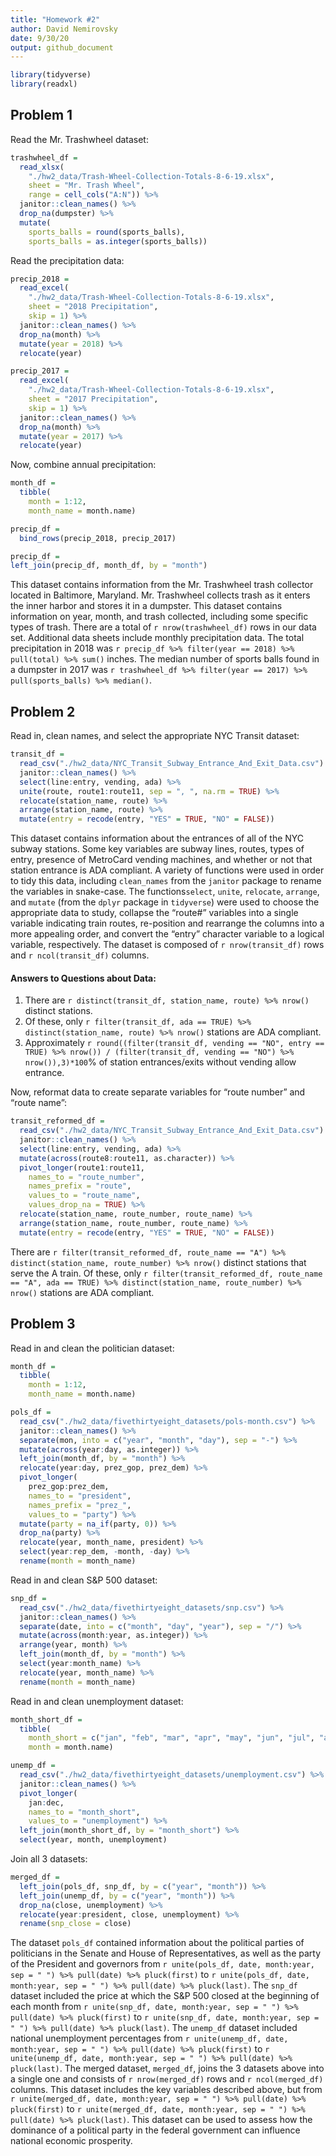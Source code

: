 ```yaml
---
title: "Homework #2"
author: David Nemirovsky
date: 9/30/20
output: github_document
---
```


```r
library(tidyverse)
library(readxl)
```

## Problem 1

Read the Mr. Trashwheel dataset:

```r
trashwheel_df = 
  read_xlsx(
    "./hw2_data/Trash-Wheel-Collection-Totals-8-6-19.xlsx",
    sheet = "Mr. Trash Wheel",
    range = cell_cols("A:N")) %>% 
  janitor::clean_names() %>% 
  drop_na(dumpster) %>% 
  mutate(
    sports_balls = round(sports_balls),
    sports_balls = as.integer(sports_balls))
```

Read the precipitation data:

```r
precip_2018 = 
  read_excel(
    "./hw2_data/Trash-Wheel-Collection-Totals-8-6-19.xlsx", 
    sheet = "2018 Precipitation",
    skip = 1) %>% 
  janitor::clean_names() %>% 
  drop_na(month) %>% 
  mutate(year = 2018) %>% 
  relocate(year)

precip_2017 = 
  read_excel(
    "./hw2_data/Trash-Wheel-Collection-Totals-8-6-19.xlsx", 
    sheet = "2017 Precipitation",
    skip = 1) %>% 
  janitor::clean_names() %>% 
  drop_na(month) %>% 
  mutate(year = 2017) %>% 
  relocate(year)
```

Now, combine annual precipitation:

```r
month_df = 
  tibble(
    month = 1:12,
    month_name = month.name)

precip_df = 
  bind_rows(precip_2018, precip_2017)

precip_df =
left_join(precip_df, month_df, by = "month")
```

This dataset contains information from the Mr. Trashwheel trash collector located in Baltimore, Maryland. Mr. Trashwheel collects trash as it enters the inner harbor 
and stores it in a dumpster. This dataset contains information on year, month, and trash collected, including some specific types of trash. There are a total of 
`r nrow(trashwheel_df)` rows in our data set. Additional data sheets include monthly precipitation data. The total precipitation in 2018 was
`r precip_df %>% filter(year == 2018) %>% pull(total) %>% sum()` inches. The median number of sports balls found in a dumpster in 2017 was 
`r trashwheel_df %>% filter(year == 2017) %>% pull(sports_balls) %>% median()`.

## Problem 2

Read in, clean names, and select the appropriate NYC Transit dataset:

```r
transit_df = 
  read_csv("./hw2_data/NYC_Transit_Subway_Entrance_And_Exit_Data.csv") %>% 
  janitor::clean_names() %>% 
  select(line:entry, vending, ada) %>% 
  unite(route, route1:route11, sep = ", ", na.rm = TRUE) %>% 
  relocate(station_name, route) %>% 
  arrange(station_name, route) %>% 
  mutate(entry = recode(entry, "YES" = TRUE, "NO" = FALSE))
```

This dataset contains information about the entrances of all of the NYC subway stations. Some key variables are subway lines, routes, types of entry, presence of 
MetroCard vending machines, and whether or not that station entrance is ADA compliant. A variety of functions were used in order to tidy this data, including 
`clean_names` from the `janitor` package to rename the variables in snake-case. The functions`select`, `unite`, `relocate`, `arrange`, and `mutate` 
(from the `dplyr` package in `tidyverse`) were used to choose the appropriate data to study, collapse the "route#" variables into a single variable indicating train routes, 
re-position and rearrange the columns into a more appealing order, and convert the "entry" character variable to a logical variable, respectively. 
The dataset is composed of `r nrow(transit_df)` rows and `r ncol(transit_df)` columns.

#### Answers to Questions about Data:

1. There are `r distinct(transit_df, station_name, route) %>% nrow()` distinct stations.
2. Of these, only `r filter(transit_df, ada == TRUE) %>% distinct(station_name, route) %>% nrow()` stations are ADA compliant.
3. Approximately `r round((filter(transit_df, vending == "NO", entry == TRUE) %>% nrow()) / (filter(transit_df, vending == "NO") %>% nrow()),3)*100`% 
of station entrances/exits without vending allow entrance.

Now, reformat data to create separate variables for "route number" and "route name":

```r
transit_reformed_df = 
  read_csv("./hw2_data/NYC_Transit_Subway_Entrance_And_Exit_Data.csv") %>% 
  janitor::clean_names() %>% 
  select(line:entry, vending, ada) %>% 
  mutate(across(route8:route11, as.character)) %>% 
  pivot_longer(route1:route11,
    names_to = "route_number",
    names_prefix = "route",
    values_to = "route_name",
    values_drop_na = TRUE) %>% 
  relocate(station_name, route_number, route_name) %>% 
  arrange(station_name, route_number, route_name) %>% 
  mutate(entry = recode(entry, "YES" = TRUE, "NO" = FALSE))
```

There are `r filter(transit_reformed_df, route_name == "A") %>% distinct(station_name, route_number) %>% nrow()` distinct stations that serve the A train. Of these, only 
`r filter(transit_reformed_df, route_name == "A", ada == TRUE) %>% distinct(station_name, route_number) %>% nrow()` stations are ADA compliant.

## Problem 3

Read in and clean the politician dataset:

```r
month_df = 
  tibble(
    month = 1:12,
    month_name = month.name)

pols_df = 
  read_csv("./hw2_data/fivethirtyeight_datasets/pols-month.csv") %>% 
  janitor::clean_names() %>% 
  separate(mon, into = c("year", "month", "day"), sep = "-") %>% 
  mutate(across(year:day, as.integer)) %>% 
  left_join(month_df, by = "month") %>% 
  relocate(year:day, prez_gop, prez_dem) %>% 
  pivot_longer(
    prez_gop:prez_dem,
    names_to = "president",
    names_prefix = "prez_",
    values_to = "party") %>% 
  mutate(party = na_if(party, 0)) %>% 
  drop_na(party) %>% 
  relocate(year, month_name, president) %>% 
  select(year:rep_dem, -month, -day) %>% 
  rename(month = month_name)
```

Read in and clean S&P 500 dataset:

```r
snp_df = 
  read_csv("./hw2_data/fivethirtyeight_datasets/snp.csv") %>% 
  janitor::clean_names() %>% 
  separate(date, into = c("month", "day", "year"), sep = "/") %>% 
  mutate(across(month:year, as.integer)) %>% 
  arrange(year, month) %>% 
  left_join(month_df, by = "month") %>%
  select(year:month_name) %>% 
  relocate(year, month_name) %>% 
  rename(month = month_name)
```

Read in and clean unemployment dataset:

```r
month_short_df = 
  tibble(
    month_short = c("jan", "feb", "mar", "apr", "may", "jun", "jul", "aug", "sep", "oct", "nov", "dec"),
    month = month.name)

unemp_df = 
  read_csv("./hw2_data/fivethirtyeight_datasets/unemployment.csv") %>% 
  janitor::clean_names() %>% 
  pivot_longer(
    jan:dec,
    names_to = "month_short",
    values_to = "unemployment") %>% 
  left_join(month_short_df, by = "month_short") %>% 
  select(year, month, unemployment)
```

Join all 3 datasets:

```r
merged_df = 
  left_join(pols_df, snp_df, by = c("year", "month")) %>% 
  left_join(unemp_df, by = c("year", "month")) %>% 
  drop_na(close, unemployment) %>% 
  relocate(year:president, close, unemployment) %>% 
  rename(snp_close = close)
```

The dataset `pols_df` contained information about the political parties of politicians in the Senate and House of Representatives, as well as the party of the President and governors from 
`r unite(pols_df, date, month:year, sep = " ") %>% pull(date) %>% pluck(first)` to `r unite(pols_df, date, month:year, sep = " ") %>% pull(date) %>% pluck(last)`. 
The `snp_df` dataset included the price at which the S&P 500 closed at the beginning of each month from `r unite(snp_df, date, month:year, sep = " ") %>% pull(date) %>% pluck(first)` 
to `r unite(snp_df, date, month:year, sep = " ") %>% pull(date) %>% pluck(last)`. The `unemp_df` dataset included national unemployment percentages from 
`r unite(unemp_df, date, month:year, sep = " ") %>% pull(date) %>% pluck(first)` to `r unite(unemp_df, date, month:year, sep = " ") %>% pull(date) %>% pluck(last)`. 
The merged dataset, `merged_df`, joins the 3 datasets above into a single one and consists of `r nrow(merged_df)` rows and `r ncol(merged_df)` columns. 
This dataset includes the key variables described above, but from `r unite(merged_df, date, month:year, sep = " ") %>% pull(date) %>% pluck(first)` to 
`r unite(merged_df, date, month:year, sep = " ") %>% pull(date) %>% pluck(last)`. This dataset can be used to assess how the dominance of a political party in the 
federal government can influence national economic prosperity.
